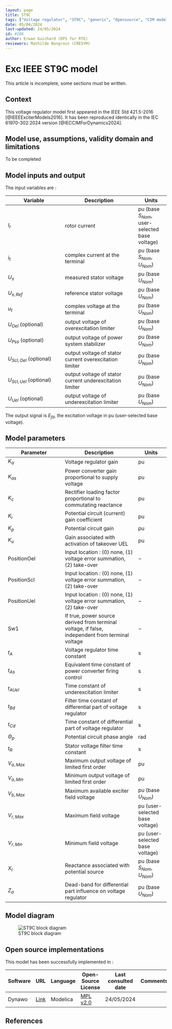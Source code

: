 ```yaml
---
layout: page
title: ST9C
tags: ["Voltage regulator", "ST9C", "generic", "Opensource", "CIM model", "RMS", "phasor", "MRL4", "Single phase", "ExcIEEEST9C", "IEEE", "dynawo", "#106"]
date: 05/04/2024
last-updated: 24/05/2024
id: #106
author: Erwan Guichard (DPS for RTE)
reviewers: Mathilde Bongrain (CRESYM)
---
```

# Exc IEEE ST9C model

This article is incomplete, some sections must be written.

## Context

This voltage regulator model first appeared in the IEEE Std 421.5-2016 [@IEEEExciterModels2016]. It has been reproduced identically in the IEC 61970-302:2024 version [@IECCIMForDynamics2024].

## Model use, assumptions, validity domain and limitations

To be completed

## Model inputs and output

The input variables are :

| Variable | Description | Units |
|-----------|--------------| ------|
|$I_r$ |rotor current |$\text{pu}$ (base $S_{Nom}$, user-selected base voltage)|
|$i_t$ |complex current at the terminal |$\text{pu}$ (base $S_{Nom}$, $U_{Nom}$)|
|$U_s$ |measured stator voltage |$\text{pu}$ (base $U_{Nom}$)|
|$U_{s,Ref}$ |reference stator voltage |$\text{pu}$ (base $U_{Nom}$)|
|$u_t$ |complex voltage at the terminal |$\text{pu}$ (base $U_{Nom}$)|
|$U_{Oel}$ (optional) |output voltage of overexcitation limiter |$\text{pu}$ (base $U_{Nom}$)|
|$U_{Pss}$ (optional) |output voltage of power system stabilizer |$\text{pu}$ (base $U_{Nom}$)|
|$U_{Scl,Oel}$ (optional) |output voltage of stator current overexcitation limiter |$\text{pu}$ (base $U_{Nom}$)|
|$U_{Scl,Uel}$ (optional) |output voltage of stator current underexcitation limiter |$\text{pu}$ (base $U_{Nom}$)|
|$U_{Uel}$ (optional) |output voltage of underexcitation limiter |$\text{pu}$ (base $U_{Nom}$)|

The output signal is $E_{fd}$, the excitation voltage in $\text{pu}$ (user-selected base voltage).

## Model parameters

| Parameter | Description | Units |
|-----------|--------------| ------|
|$K_a$ |Voltage regulator gain |$\text{pu}$|
|$K_{as}$ |Power converter gain proportional to supply voltage |$\text{pu}$|
|$K_c$ |Rectifier loading factor proportional to commutating reactance |$\text{pu}$|
|$K_i$ |Potential circuit (current) gain coefficient |$\text{pu}$|
|$K_p$ |Potential circuit gain |$\text{pu}$|
|$K_u$ |Gain associated with activation of takeover UEL |$\text{pu}$|
|$\text{PositionOel}$ |Input location : (0) none, (1) voltage error summation, (2) take-over|$-$|
|$\text{PositionScl}$ |Input location : (0) none, (1) voltage error summation, (2) take-over|$-$|
|$\text{PositionUel}$ |Input location : (0) none, (1) voltage error summation, (2) take-over|$-$|
|$\text{Sw1}$ |If true, power source derived from terminal voltage, if false, independent from terminal voltage|$-$|
|$t_A$ |Voltage regulator time constant |$\text{s}$|
|$t_{As}$ |Equivalent time constant of power converter firing control |$\text{s}$|
|$t_{AUel}$ |Time constant of underexcitation limiter |$\text{s}$|
|$t_{Bd}$ |Filter time constant of differential part of voltage regulator |$\text{s}$|
|$t_{Cd}$ |Time constant of differential part of voltage regulator |$\text{s}$|
|$\Theta_p$ |Potential circuit phase angle |$\text{rad}$|
|$t_R$ |Stator voltage filter time constant |$\text{s}$|
|$V_{a,Max}$ |Maximum output voltage of limited first order |$\text{pu}$|
|$V_{a,Min}$ |Minimum output voltage of limited first order |$\text{pu}$|
|$V_{b,Max}$ |Maximum available exciter field voltage |$\text{pu}$ (base $U_{Nom}$)|
|$V_{r,Max}$ |Maximum field voltage |$\text{pu}$ (user-selected base voltage)|
|$V_{r,Min}$ |Minimum field voltage |$\text{pu}$ (user-selected base voltage)|
|$X_l$ |Reactance associated with potential source |$\text{pu}$ (base $S_{Nom}$, $U_{Nom}$)|
|$Z_a$ |Dead-band for differential part influence on voltage regulator |$\text{pu}$ (base $U_{Nom}$)|

## Model diagram

![ST9C block diagram](ST9C.drawio.svg){#fig-st9c-diagram}

## Open source implementations

This model has been successfully implemented in :

| Software      | URL | Language | Open-Source License | Last consulted date | Comments |
| ------------- | --- | -------- | ------------------- | ------------------- | -------- |
| Dynawo | [Link](https://github.com/dynawo/dynawo) | Modelica | [MPL v2.0](https://www.mozilla.org/en-US/MPL/2.0/)  | 24/05/2024 |  |

## References

::: {#refs}
::: 
